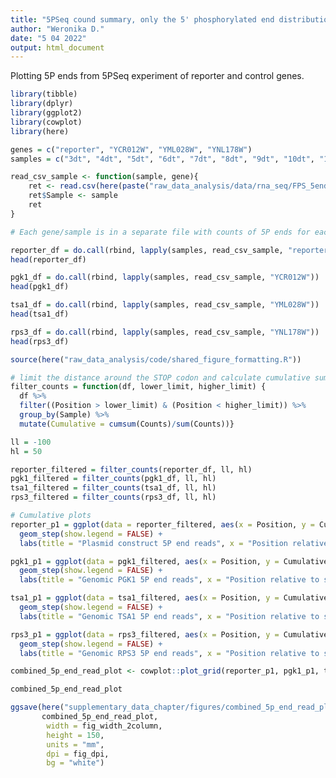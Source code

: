 ```yaml
---
title: "5PSeq cound summary, only the 5' phosphorylated end distribution"
author: "Weronika D."
date: "5 04 2022"
output: html_document
---
```


Plotting 5P ends from 5PSeq experiment of reporter and control genes.

```r
library(tibble)
library(dplyr)
library(ggplot2)
library(cowplot)
library(here)
```

```r
genes = c("reporter", "YCR012W", "YML028W", "YNL178W")
samples = c("3dt", "4dt", "5dt", "6dt", "7dt", "8dt", "9dt", "10dt", "11dt", "13dt", "15dt")

read_csv_sample <- function(sample, gene){
    ret <- read.csv(here(paste("raw_data_analysis/data/rna_seq/FPS_5end_reads/", sample, "_", gene, "_counts_term.txt", sep="")), header=FALSE, sep = "\t", col.names = c("Position", "Counts"))
    ret$Sample <- sample
    ret
}

# Each gene/sample is in a separate file with counts of 5P ends for each position located from -700nt to +700nt from STOP codon

reporter_df = do.call(rbind, lapply(samples, read_csv_sample, "reporter"))
head(reporter_df)

pgk1_df = do.call(rbind, lapply(samples, read_csv_sample, "YCR012W"))
head(pgk1_df)

tsa1_df = do.call(rbind, lapply(samples, read_csv_sample, "YML028W"))
head(tsa1_df)

rps3_df = do.call(rbind, lapply(samples, read_csv_sample, "YNL178W"))
head(rps3_df)

source(here("raw_data_analysis/code/shared_figure_formatting.R"))

```

```r

# limit the distance around the STOP codon and calculate cumulative sum for chosen region
filter_counts = function(df, lower_limit, higher_limit) {
  df %>%
  filter((Position > lower_limit) & (Position < higher_limit)) %>%
  group_by(Sample) %>%
  mutate(Cumulative = cumsum(Counts)/sum(Counts))}

ll = -100
hl = 50

reporter_filtered = filter_counts(reporter_df, ll, hl)
pgk1_filtered = filter_counts(pgk1_df, ll, hl)
tsa1_filtered = filter_counts(tsa1_df, ll, hl)
rps3_filtered = filter_counts(rps3_df, ll, hl)

# Cumulative plots
reporter_p1 = ggplot(data = reporter_filtered, aes(x = Position, y = Cumulative, color = Sample)) +
  geom_step(show.legend = FALSE) +
  labs(title = "Plasmid construct 5P end reads", x = "Position relative to stop codon", y= "Cumulative \n fraction of reads")

pgk1_p1 = ggplot(data = pgk1_filtered, aes(x = Position, y = Cumulative, color = Sample)) +
  geom_step(show.legend = FALSE) +
  labs(title = "Genomic PGK1 5P end reads", x = "Position relative to stop codon", y= "Cumulative \n fraction of reads")

tsa1_p1 = ggplot(data = tsa1_filtered, aes(x = Position, y = Cumulative, color = Sample)) +
  geom_step(show.legend = FALSE) +
  labs(title = "Genomic TSA1 5P end reads", x = "Position relative to stop codon", y= "Cumulative \n fraction of reads")

rps3_p1 = ggplot(data = rps3_filtered, aes(x = Position, y = Cumulative, color = Sample)) +
  geom_step(show.legend = FALSE) +
  labs(title = "Genomic RPS3 5P end reads", x = "Position relative to stop codon", y= "Cumulative \n fraction of reads")

combined_5p_end_read_plot <- cowplot::plot_grid(reporter_p1, pgk1_p1, tsa1_p1, rps3_p1)

combined_5p_end_read_plot

ggsave(here("supplementary_data_chapter/figures/combined_5p_end_read_plot.png"),
       combined_5p_end_read_plot, 
        width = fig_width_2column,
        height = 150,
        units = "mm",
        dpi = fig_dpi,
        bg = "white")

```

